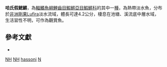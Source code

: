 {{Speciesbox 
| taxon = Nothobranchius hassoni
| status = DD
| status_system = IUCN3.1
| authority =  [[Valdesalici|Valdesalici]] & [[Wildekamp|Wildekamp]], 2004
| synonyms = 
}}
'''哈氏假鰓鱂'''，為[[輻鰭魚綱|輻鰭魚綱]][[鯉齒目|鯉齒目]][[鰕鱂亞目|鰕鱂亞目]][[鰕鱂科|鰕鱂科]]的其中一[[種|種]]，為熱帶淡水魚，分布於[[非洲|非洲]][[剛果|剛果]]Lufira淡水流域，體長可達4.2公分，棲息在池塘、溪流底中層水域，生活習性不明，可作為觀賞魚。

== 參考文獻 ==
*{{FishBase_species|genus=Nothobranchius|species=hassoni|year=2014|month=8}}

{{Taxonbar|from=Q5540222}}

[[Category:IUCN红色名录数据缺乏物种|NH]]
[[Category:觀賞魚|NH]]
[[Category:假鰓鱂屬|hassoni]]
[[Category:2004年描述的鱼类|N]]